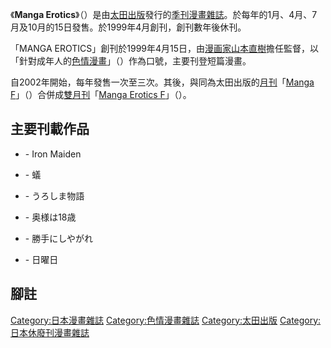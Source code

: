 {{unreferenced|time=2015-03-27T14:04:16+00:00}}
{{refimprove|time=2010-06-22T09:34:04+00:00}}
《'''Manga Erotics'''》（{{lang-ja|マンガ・エロティクス}}）是由[[太田出版|太田出版]]發行的[[季刊|季刊]][[漫畫雜誌|漫畫雜誌]]。於每年的1月、4月、7月及10月的15日發售。於1999年4月創刊，創刊數年後休刊。

「MANGA EROTICS」創刊於1999年4月15日，由[[漫画家|漫画家]][[山本直樹|山本直樹]]擔任監督，以「針對成年人的[[色情漫畫|色情漫畫]]」（{{lang|ja|おとなのためのエロティックコミックをキャッチフレーズ}}）作為口號，主要刊登短篇漫畫。

自2002年開始，每年發售一次至三次。其後，與同為太田出版的[[月刊|月刊]]「[[Manga_F|Manga F]]」（{{lang|ja|マンガ・エフ}}）合併成[[雙月刊|雙月刊]]「[[Manga_Erotics_F|Manga Erotics F]]」（{{lang|ja|マンガ・エロティクス・エフ}}）。

== 主要刊載作品 ==
* {{lang|ja|[[榎本ナリコ|榎本ナリコ]]}} - Iron Maiden
* {{lang|ja|[[雁須磨子|雁須磨子]]}} - 蟻
* {{lang|ja|[[福山庸治|福山庸治]]}} - うろしま物語
* {{lang|ja|[[山本直樹|山本直樹]]}} - 奥様は18歳
* {{lang|ja|[[田村マリオ|田村マリオ]]}} - 勝手にしやがれ
* {{lang|ja|[[やまだないと|やまだないと]]}} - 日曜日

== 腳註 ==
{{reflist}}

{{DEFAULTSORT:MANGA F}}
[[Category:日本漫畫雜誌|Category:日本漫畫雜誌]]
[[Category:色情漫畫雜誌|Category:色情漫畫雜誌]]
[[Category:太田出版|Category:太田出版]]
[[Category:日本休廢刊漫畫雜誌|Category:日本休廢刊漫畫雜誌]]

{{日系漫画小作品}}